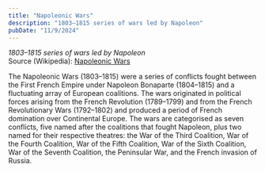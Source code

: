 ```yaml
---
title: "Napoleonic Wars"
description: "1803–1815 series of wars led by Napoleon"
pubDate: "11/9/2024"
---
```


*1803–1815 series of wars led by Napoleon*  
Source (Wikipedia): [Napoleonic Wars][1]

The Napoleonic Wars (1803–1815) were a series of conflicts fought between the First French Empire under Napoleon Bonaparte (1804–1815) and a fluctuating array of European coalitions. The wars originated in political forces arising from the French Revolution (1789–1799) and from the French Revolutionary Wars (1792–1802) and produced a period of French domination over Continental Europe. The wars are categorised as seven conflicts, five named after the coalitions that fought Napoleon, plus two named for their respective theatres: the War of the Third Coalition, War of the Fourth Coalition, War of the Fifth Coalition, War of the Sixth Coalition, War of the Seventh Coalition, the Peninsular War, and the French invasion of Russia.

[1]: https://en.wikipedia.org/wiki/Napoleonic_Wars
